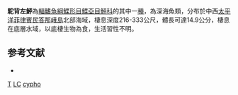 {{Speciesbox
| taxon = Laeops cypho
| binomial_authority = [[Fowler|Fowler]], 1934
| status = DD
| status_system = IUCN3.1
}}

'''駝背左鮃'''為[[輻鰭魚綱|輻鰭魚綱]][[鰈形目|鰈形目]][[鰈亞目|鰈亞目]][[鮃科|鮃科]]的其中一[[種|種]]，為深海魚類，分布於中西[[太平洋|太平洋]][[菲律賓|菲律賓]][[民答那峨島|民答那峨島]]北部海域，棲息深度216-333公尺，體長可達14.9公分，棲息在底層水域，以底棲生物為食，生活習性不明。

==参考文献==
*{{FishBase_species|genus=Laeops|species=cypho|year=2014|month=4}}

{{魚類小作品}}
{{Taxonbar}}
[[Category:1934年描述的鱼类|T]]
[[Category:IUCN红色名录数据缺乏物种|LC]]
[[Category:左鮃屬|cypho]]